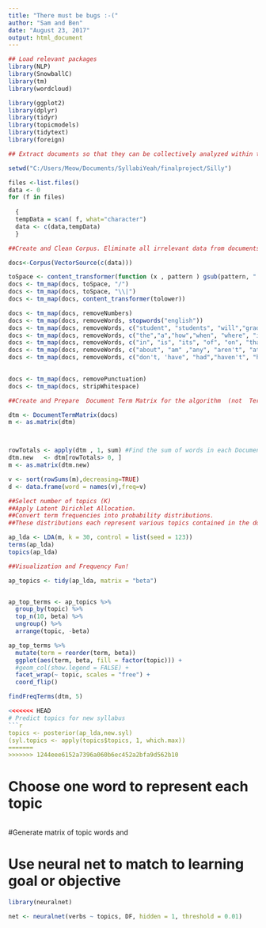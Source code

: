 ```yaml
---
title: "There must be bugs :-("
author: "Sam and Ben"
date: "August 23, 2017"
output: html_document
---
```


```r
## Load relevant packages 
library(NLP)
library(SnowballC)
library(tm)
library(wordcloud)

library(ggplot2)
library(dplyr)
library(tidyr)
library(topicmodels)
library(tidytext)
library(foreign)

```


```r

## Extract documents so that they can be collectively analyzed within the Corpus. 

setwd("C:/Users/Meow/Documents/SyllabiYeah/finalproject/Silly")

files <-list.files()
data <- 0
for (f in files) 
  
  {
  tempData = scan( f, what="character")
  data <- c(data,tempData)    
  }  

```

```r
##Create and Clean Corpus. Eliminate all irrelevant data from documents (unrelated information to potential topics)

docs<-Corpus(VectorSource(c(data)))

toSpace <- content_transformer(function (x , pattern ) gsub(pattern, " ", x))
docs <- tm_map(docs, toSpace, "/")
docs <- tm_map(docs, toSpace, "\\|")
docs <- tm_map(docs, content_transformer(tolower))

docs <- tm_map(docs, removeNumbers)
docs <- tm_map(docs, removeWords, stopwords("english"))
docs <- tm_map(docs, removeWords, c("student", "students", "will","grade","course","final","instructor","fall","summer","spring","incomplete","project","email"))
docs <- tm_map(docs, removeWords, c("the","a","how","when", "where", "it", "an", "whose", "and","are", "at", "as", "be", "by", "for", "from", "has"))
docs <- tm_map(docs, removeWords, c("in", "is", "its", "of", "on", "that", "was", "were", "will", "with", "whom", "but", "or","to","grades","courses","semester"))
docs <- tm_map(docs, removeWords, c("about", "am" ,"any", "aren't", "at","because", "both", "can't", "couldn't", "did", "didn't", "do", "does","doesn't","doing"))
docs <- tm_map(docs, removeWords, c("don't, 'have", "had","haven't", "haveing", "how","isn't","its", "of","or","such", "than", "that", "that's","week", "class","office", "assignment", "must", "college", "assignment", "can","exam", "midterm", "teaching"))
 

docs <- tm_map(docs, removePunctuation)
docs <- tm_map(docs, stripWhitespace)

```


```r

##Create and Prepare  Document Term Matrix for the algorithm  (not  Term Document Matrix silly!) 

dtm <- DocumentTermMatrix(docs)
m <- as.matrix(dtm)



rowTotals <- apply(dtm , 1, sum) #Find the sum of words in each Document
dtm.new   <- dtm[rowTotals> 0, ] 
m <- as.matrix(dtm.new)

v <- sort(rowSums(m),decreasing=TRUE)
d <- data.frame(word = names(v),freq=v)


```


```r

##Select number of topics (K)
##Apply Latent Dirichlet Allocation.
##Convert term frequencies into probability distributions.
##These distributions each represent various topics contained in the documents within the Corpus. 

ap_lda <- LDA(m, k = 30, control = list(seed = 123))
terms(ap_lda)
topics(ap_lda)


```


```r
##Visualization and Frequency Fun!

ap_topics <- tidy(ap_lda, matrix = "beta")


ap_top_terms <- ap_topics %>%
  group_by(topic) %>%
  top_n(10, beta) %>%
  ungroup() %>%
  arrange(topic, -beta)

ap_top_terms %>%
  mutate(term = reorder(term, beta)) 
  ggplot(aes(term, beta, fill = factor(topic))) +
  #geom_col(show.legend = FALSE) +
  facet_wrap(~ topic, scales = "free") +
  coord_flip()                 

findFreqTerms(dtm, 5)

<<<<<<< HEAD
# Predict topics for new syllabus
```r
topics <- posterior(ap_lda,new.syl)
(syl.topics <- apply(topics$topics, 1, which.max))
=======
>>>>>>> 1244eee6152a7396a060b6ec452a2bfa9d562b10
```

# Choose one word to represent each topic
```r

```

#Generate matrix of topic words and 

# Use neural net to match to learning goal or objective
```r
library(neuralnet)

net <- neuralnet(verbs ~ topics, DF, hidden = 1, threshold = 0.01)
```

